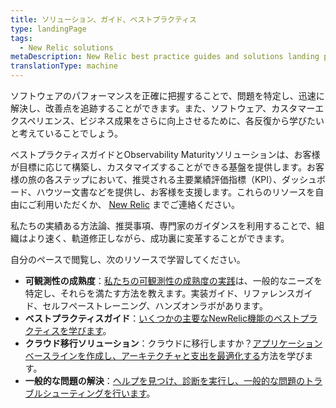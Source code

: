 ```yaml
---
title: ソリューション、ガイド、ベストプラクティス
type: landingPage
tags:
  - New Relic solutions
metaDescription: New Relic best practice guides and solutions landing page.
translationType: machine
---
```


ソフトウェアのパフォーマンスを正確に把握することで、問題を特定し、迅速に解決し、改善点を追跡することができます。また、ソフトウェア、カスタマーエクスペリエンス、ビジネス成果をさらに向上させるために、各反復から学びたいと考えていることでしょう。

ベストプラクティスガイドとObservability Maturityソリューションは、お客様が目標に応じて構築し、カスタマイズすることができる基盤を提供します。お客様の旅の各ステップにおいて、推奨される主要業績評価指標（KPI）、ダッシュボード、ハウツー文書などを提供し、お客様を支援します。これらのリソースを自由にご利用いただくか、 [New Relic](https://newrelic.com/contact-sales) までご連絡ください。

私たちの実績ある方法論、推奨事項、専門家のガイダンスを利用することで、組織はより速く、軌道修正しながら、成功裏に変革することができます。

自分のペースで閲覧し、次のリソースで学習してください。

* **可観測性の成熟度**：[私たちの可観測性の成熟度の実践](/docs/new-relic-solutions/observability-maturity/introduction)は、一般的なニーズを特定し、それらを満たす方法を教えます。実装ガイド、リファレンスガイド、セルフペーストレーニング、ハンズオンラボがあります。
* **ベストプラクティスガイド**：[いくつかの主要なNewRelic機能のベストプラクティスを学びます](/docs/new-relic-solutions/best-practices-guides)。
* **クラウド移行ソリューション**：クラウドに移行しますか？[アプリケーションベースラインを作成し](/docs/new-relic-solutions/new-relic-solutions/create-application-baselines)[、アーキテクチャと支出を最適化する](/docs/new-relic-solutions/new-relic-solutions/optimize-cloud-architecture-spend-continuously-improve-your-modern-cloud-environment)方法を学びます。
* **一般的な問題の解決**：[ヘルプを見つけ、診断を実行し、一般的な問題のトラブルシューティングを行います](/docs/new-relic-solutions/solve-common-issues/find-help-use-support-portal)。